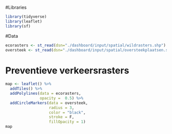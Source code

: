#Libraries
```r
library(tidyverse)
library(leaflet)
library(sf)
```

#Data
```r
ecorasters <- st_read(dsn="./dashboard/input/spatial/wildrasters.shp") #F06_1
oversteek <- st_read(dsn="./dashboard/input/spatial/oversteekplaatsen.shp") #F06_2 & F06_3
```

# Preventieve verkeersrasters
```r
map <- leaflet() %>%
  addTiles() %>%
  addPolylines(data = ecorasters,
               opacity =  0.5) %>%
  addCircleMarkers(data = oversteek,
                   radius = 3,
                   color = "black",
                   stroke = F,
                   fillOpacity = 1) 
map
```